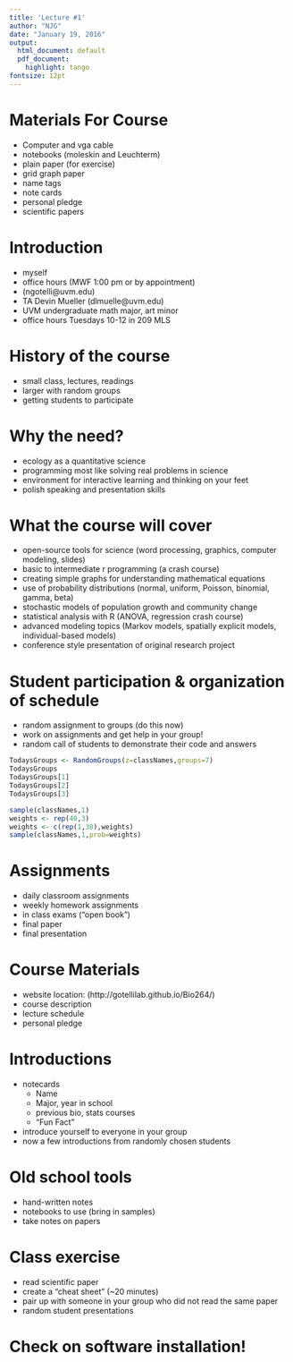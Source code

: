 ```yaml
---
title: 'Lecture #1'
author: "NJG"
date: "January 19, 2016"
output:
  html_document: default
  pdf_document:
    highlight: tango
fontsize: 12pt
---
```


# Materials For Course
- Computer and vga cable
- notebooks (moleskin and Leuchterm)
- plain paper (for exercise)
- grid graph paper
- name tags
- note cards
- personal pledge
- scientific papers

# Introduction
- myself
- office hours (MWF 1:00 pm or by appointment)
- (ngotelli@uvm.edu)
- TA Devin Mueller (dlmuelle@uvm.edu) 
- UVM undergraduate math major, art minor
- office hours Tuesdays 10-12 in 209 MLS

# History of the course
- small class, lectures, readings
- larger with random groups
- getting students to participate

# Why the need?
- ecology as a quantitative science
- programming most like solving real problems in science
- environment for interactive learning and thinking on your feet
- polish speaking and presentation skills

# What the course will cover
- open-source tools for science (word processing, graphics, computer modeling, slides)
- basic to intermediate r programming (a crash course)
- creating simple graphs for understanding mathematical equations
- use of probability distributions (normal, uniform, Poisson, binomial, gamma, beta)
- stochastic models of population growth and community change
- statistical analysis with R (ANOVA, regression crash course)
- advanced modeling topics (Markov models, spatially explicit models, individual-based models)
- conference style presentation of original research project

# Student participation & organization of schedule
- random assignment to groups (do this now)
- work on assignments and get help in your group!
- random call of students to demonstrate their code and answers
```r
TodaysGroups <- RandomGroups(z=classNames,groups=7)
TodaysGroups
TodaysGroups[1]
TodaysGroups[2]
TodaysGroups[3]

sample(classNames,1)
weights <- rep(40,3)
weights <- c(rep(1,30),weights)
sample(classNames,1,prob=weights)

```

# Assignments
- daily classroom assignments
- weekly homework assignments
- in class exams ("open book")
- final paper
- final presentation


# Course Materials
- website location: (http://gotellilab.github.io/Bio264/) 
- course description
- lecture schedule
- personal pledge

# Introductions
- notecards
    - Name
    - Major, year in school
    - previous bio, stats courses
    - "Fun Fact"
- introduce yourself to everyone in your group
- now a few introductions from randomly chosen students

# Old school tools
- hand-written notes
- notebooks to use (bring in samples)
- take notes on papers

# Class exercise
- read scientific paper
- create a "cheat sheet" (~20 minutes)
- pair up with someone in your group who did not read the same paper
- random student presentations

# Check on software installation!
